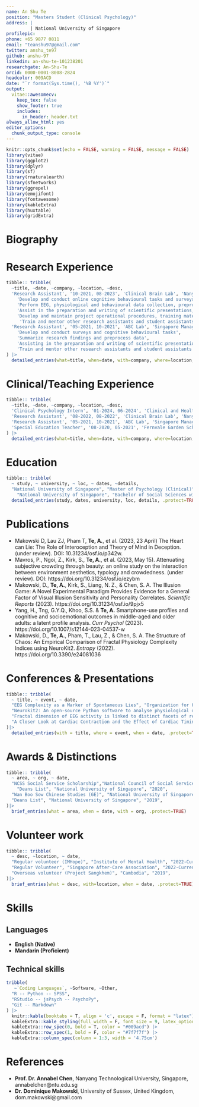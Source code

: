 ```yaml
---
name: An Shu Te
position: "Masters Student (Clinical Psychology)"
address: |
         | National University of Singapore
profilepic: 
phone: +65 9877 0811
email: "teanshu97@gmail.com"
twitter: anshu_te97
github: anshu-97
linkedin: an-shu-te-101238201
researchgate: An-Shu-Te
orcid: 0000-0001-8008-2824
headcolor: 009ACD
date: "`r format(Sys.time(), '%B %Y')`"
output: 
  vitae::awesomecv:
    keep_tex: false
    show_footer: true
    includes:
      in_header: header.txt
always_allow_html: yes
editor_options: 
  chunk_output_type: console
---
```


```r
knitr::opts_chunk$set(echo = FALSE, warning = FALSE, message = FALSE)
library(vitae)
library(ggplot2)
library(dplyr)
library(sf)
library(rnaturalearth)
library(sfnetworks)
library(ggrepel)
library(emojifont)
library(fontawesome)
library(kableExtra)
library(huxtable)
library(gridExtra)
```



<!-- | Nationality: Ecuadorian, Birthdate: 05/01/1994 -->

Biography
==========================================

\paragraphstyle{My research interests lie in emotion regulation, particularly in its association with interoception and personality traits. I am also interested in investigating the underpinnings of psychotic and mood disorders, as well as the role of parent-child attachments on children's behaviours.}

\faIcon{briefcase} Research Experience
============================================

```r

tibble:: tribble(
  ~title, ~date, ~company, ~location, ~desc,
  'Research Assistant', '10-2021, 08-2023', 'Clinical Brain Lab', 'Nanyang Technological University', c(
    'Develop and conduct online cognitive behavioural tasks and surveys (using jsPscyh etc.,)',
    'Perform EEG, physiological and behavioural data collection, preprocessing and data analysis',
    'Assist in the preparation and writing of scientific presentations, manuscripts, abstracts and publications',
    'Develop and maintain project operational procedures, training materials and documents',
     'Train and mentor other research assistants and student assistants'),
  'Research Assistant', '05-2021, 10-2021', 'ABC Lab', 'Singapore Management University', c('Recruit subjects on and off campus',
    'Develop and conduct surveys and cognitive behavioural tasks',
    'Summarize research findings and preprocess data',
    'Assisting in the preparation and writing of scientific presentations, abstracts, manuscripts and publications',
    'Train and mentor other research assistants and student assistants')
) |> 
  detailed_entries(what=title, when=date, with=company, where=location, why=desc, .protect = TRUE)

```


\faIcon{chalkboard} Clinical/Teaching Experience
==================================================

```r
tibble:: tribble(
  ~title, ~date, ~company, ~location, ~desc,
  'Clinical Psychology Intern', '01-2024, 06-2024', 'Clinical and Health Psychology Centre', 'National University of Singapore', c('Conduct intervention and neuropsychological assessments for both adults and children'),
  'Research Assistant', '08-2022, 08-2022', 'Clinical Brain Lab', 'Nanyang Technological University', c('Conducted an "Intro to Github" workshop'),
  'Research Assistant', '05-2021, 10-2021', 'ABC Lab', 'Singapore Management University', c('Screen older adults for neurocognitive deficits using assessment tools'),
  'Special Education Teacher', '08-2020, 05-2021', 'Fernvale Garden School', 'Movement for the Intellectually Disabled', c('Taught students (7 - 18 year olds) with moderate to severe neurodevelopmental and behavioural disorders a range of subjects (English, Math etc.,) as well as basic living skills','Teach students different coping mechanisms to manage behavioural disorders and facilitate behaviour management workshops','Provide regular assessment of living skills, educational progress and behavioural management for children', 'Formulate individualized education plans and treatment and inetervention plans regularly', "Provide basic assessment of children's behavioural needs as well as educational progress"),'Intern', '06-2019, 08-2019', 'Childrens Partnership Pte Ltd', 'Singapore', c('Shadow principal psychologist and assist during intervention sessions','Provide brief case reports based on clinical observations', 'Engage and teach children in special needs teaching programmes', 'Organize social and special needs educational programs to facilitate learning for children', 'Facilitate social skills training and behavioural interventions')
) |> 
  detailed_entries(what=title, when=date, with=company, where=location, why=desc, .protect=TRUE)
```



\faIcon{university} Education
==================================

```r
tibble:: tribble(
  ~ study, ~ university, ~ loc, ~ dates, ~details,
  "National University of Singapore", "Master of Psychology (Clinical)", "Singapore", "2023 - 2025", c("Master's Dissertation: Exploring Latent Profiles in Informant Discrepancies: A Study of Youth Behaviour in Singapore"),
    "National University of Singapore", "Bachelor of Social Sciences with Honors (Highest Distinction) in Psychology", "Singapore", "2016 - 2020", c("Honors Thesis: What Happens After we Choose to Eat the Forbidden Fruit - Effects of Indulgence Autonomy on Post-Temptation Motivation"),)|> 
  detailed_entries(study, dates, university, loc, details, .protect=TRUE)
```

\faIcon*{file} Publications 
===============================

\footnotesize
- Makowski D, Lau ZJ, Pham T, **Te, A.**, et al. (2023, 23 April) The Heart can Lie: The Role of Interoception and Theory of Mind in Deception. (under review). DOI: 10.31234/osf.io/p342w.
- Mavros, P., Ngoi, Z., Kirk, S., **Te, A.**, et al. (2023, May 15). Attenuating subjective crowding through beauty: an online study on the interaction between environment aesthetics, typology and crowdedness. (under review). DOI: https://doi.org/10.31234/osf.io/ezybm
- Makowski, D., **Te, A.**, Kirk, S., Liang, N. Z., & Chen, S. A. The Illusion Game: A Novel Experimental Paradigm Provides Evidence for a General Factor of Visual Illusion Sensitivity and Personality Correlates. *Scientific Reports* (2023). https://doi.org/10.31234/osf.io/9pjx5
- Yang, H., Tng, G.Y.Q., Khoo, S.S. & **Te, A.** Smartphone-use profiles and cognitive and socioemotional outcomes in middle-aged and older adults: a latent profile analysis. *Curr Psychol* (2023). https://doi.org/10.1007/s12144-023-04537-w 
- Makowski, D., **Te, A.**, Pham, T., Lau, Z., & Chen, S. A. The Structure of Chaos: An Empirical Comparison of Fractal Physiology Complexity Indices using NeuroKit2. *Entropy* (2022).  https://doi.org/10.3390/e24081036

\normalsize

<!--
\faIcon{lightbulb} Projects
=====================================

\smallskip

\faIcon{satellite} Research projects
---------------------------------
\par\noindent\nobreak\vspace{-30pt}\rule{\textwidth}{1pt} 


```r
proj <- tibble:: tribble(
  ~ name, ~ acronym, ~ date, ~study_area, 
  "A Neuroscientific Investigation of the Interaction between Crowdedness and Environment Typology", "NICE", "2021 - 2022", "SG", 
  "That's Fake News: Modulating the Neurocognitive Processes Underlying the Belief in Deceptive Information", "PPF", "2021-2022", "SG",
  "Cognitive, Neural and Social Factors involved in the Perception of Real vs Fake Information", "PROOF", "2022-2025", "SG",)
  
proj <- proj|> 
  detailed_entries(with = acronym, what = name, when = date, where = study_area, .protect=TRUE)  
```


<!--
\faIcon{laptop-code} Programming projects
----------------------------------
<!-- \par\noindent\nobreak\vspace{-30pt}\rule{\textwidth}{1pt} -->

<!--
```r
tribble(
  ~ name, ~ sum, ~ acronym, ~ type, ~ lang, ~ link,
  "Landslide dammed-lakes detection and monitoring after the Kaikōura earthquake in New Zealand", 
  "GEE project: Landslide dammed-lakes detection and monitoring in Kaikōura, NZ",
  "Kaikoura landslide dammed-lakes \\href{https://github.com/loreabad6/KaikouraDammedLakes_public}{\\tiny{\\faLink}}", 
  "GEE project",
  "JavaScript",
  "\\href{https://github.com/loreabad6/KaikouraDammedLakes_public}{\\faGithub}",
  
  "Blog: Lore Abad", 
  "Lore Abad: Distill blog with my data science work", 
  "Blog \\href{https://loreabad6.github.io/}{\\tiny{\\faLink}}", 
  "Distill blog",
  "R",
  "\\href{https://loreabad6.github.io/}{\\faGlobe}",
  
  "Tidy Geospatial Networks in R", 
  "\\textit{sfnetworks} Tidy Geospatial Networks in R", 
  "sfnetworks \\href{https://luukvdmeer.github.io/sfnetworks/}{\\tiny{\\faLink}}", 
  "R Package",
  "R",
  "\\href{https://luukvdmeer.github.io/sfnetworks/}{\\faGithub}",
  
  "Bicycle Network Analysis Score for UK and NL",
  "BNA-EU: Bicycle Network Analysis Score for UK and NL",
  "BNA-EU \\href{https://github.com/loreabad6/masters-thesis-geotech}{\\tiny{\\faLink}}", 
  "RMarkdown Reporting",
  "R \\& SQL",
  "\\href{https://github.com/loreabad6/masters-thesis-geotech}{\\faGithub}"
) |> 
  brief_entries(with = lang, what = sum, when = link, .protect=FALSE)  
```
-->


\faIcon{comments} Conferences & Presentations
================================

```r
tibble:: tribble(
  ~ title, ~ event, ~ date,
  "EEG Complexity as a Marker of Spontaneous Lies", "Organization for Human Brain Mapping (OHBM)", "07, 2023",
  "Neurokit2: An open-source Python software to analyse physiological data", "Organization for Human Brain Mapping (OHBM)", "07, 2023",
  "Fractal dimension of EEG activity is linked to distinct facets of resting-state cognition",  "Organization for Human Brain Mapping (OHBM)", "06, 2022",
  "A Closer Look at Cardiac Contraction and the Effect of Cardiac Timing on Cognitive Control",  "Organization for Human Brain Mapping (OHBM)", "06, 2022",
)|> 
  detailed_entries(with = title, where = event, when = date, .protect=TRUE)  
```


\faIcon{medal} Awards & Distinctions
===============================

```r
tibble:: tribble(
  ~ area, ~ org, ~ date,
  "NCSS Social Service Scholarship","National Council of Social Service", "2023",
    "Deans List", "National University of Singapore", "2020",
  "Wan Boo Sow Chinese Studies (GE)", "National University of Singapore", "2019",
  "Deans List", "National University of Singapore", "2019",
)|> 
  brief_entries(what = area, when = date, with = org, .protect=TRUE)
```

\faIcon{hand-holding-heart} Volunteer work
===============================

```r
tibble:: tribble(
  ~ desc, ~location, ~ date,
  "Regular volunteer (IMHope)", "Institute of Mental Health", "2022-Current",
  "Regular Volunteer", "Singapore After-Care Association", "2022-Current",
  "Overseas volunteer (Project Sangkhem)", "Cambodia", "2019",
)|> 
  brief_entries(what = desc, with=location, when = date, .protect=TRUE)
```

<!-- 
\faIcon{users} Memberships
===============================
```r
tribble(
  ~ org, ~ date,
  "R-Ladies Global \\href{https://rladies.org/austria-rladies/name/lorena-abad/}{\\tiny{\\faIcon{link}}}", "since 2020",
  "Women in Geospatial \\href{https://speakers.womeningeospatial.org/speakers}{\\tiny{\\faIcon{link}}}", "since 2020",
  "European Geosciences Union", "since 2020",
  "Erasmus Mundus Association", "since 2020"
) |> 
  brief_entries(what = org, when = date, .protect = F)
```
-->

\faIcon{brain} Skills
================================

\smallskip

<!-- \smallskip -->

<!--
\faIcon{calendar} Organizational skills
------------------------------
```r
tribble(
  ~ event, ~ date, ~ place,
  "e-Rum 2020 satellite event: \\textit{sfnetworks} Webinar and Hackathon \\href{https://2020.erum.io/program/hackathon/}{\\tiny{\\faIcon{link}}}", "06, 2020", "Online Event",
  "citizenMorph App Testing Workshop", "09, 2019", "Höfn, IS",
  "GeoMundus 2018 \\href{http://www.geomundus.org/2018/}{\\tiny{\\faIcon{link}}}", "12, 2018", "Lisbon, PT",
  # "I University Simposium of Environmental Science Research", "06, 2016", "Cuenca, EC",
  "Vicepresident of the Student Association of Environmental Engineers", "2013 - 2014", "Cuenca, EC",
) |> 
  brief_entries(what = event, when = date, with = place, .protect = F)
```
  -->
  
\smallskip

\faIcon{language} Languages
-------------------------------
\footnotesize
- **English (Native)**
- **Mandarin (Proficient)**
\normalsize
<!--
```r
data.frame(
  Language = c("English", "Mandarin"),
  Proficiency = kableExtra::cell_spec(c("Native", "Proficient"), "latex", color="#009acd"))|>
  # Mandarin=kableExtra::cell_spec(c("Proficient", "Proficient", "Native", "Proficient"), "latex", color="#4cb8dc") ) |>
  knitr::kable(booktabs = T, align = 'c', escape = F, format = "latex") |>
  kableExtra::kable_styling(full_width = F, font_size = 9, latex_options = "HOLD_position") |> 
  kableExtra::column_spec(column = 1:6, width = '2cm') #|> 
  # add_header_above(' ', line = F) |>
  # row_spec(0:4, extra_latex_after = "\\arrayrulecolor{white}") 
```
-->
\smallskip

\faIcon{cogs} Technical skills
---------------------------------
<!-- \noindent\makebox[\linewidth]{\rule{\textwidth}{0.4pt}} -->

<!-- \par\noindent\nobreak\vspace{-30pt}\rule{\textwidth}{1pt} -->

```r
tribble(
   ~`Coding Languages`, ~Software, ~Other,
  "R -- Python -- SPSS",
  "RStudio -- jsPsych -- PsychoPy",
  "Git -- Markdown"
) |>
  knitr::kable(booktabs = T, align = 'c', escape = F, format = "latex") |>
  kableExtra::kable_styling(full_width = F, font_size = 9, latex_options = "HOLD_position") |> 
  kableExtra::row_spec(0, bold = T, color = "#009acd") |> 
  kableExtra::row_spec(1, bold = F, color = "#7f7f7f") |> 
  kableExtra::column_spec(column = 1:3, width = '4.75cm')
```

\faIcon{comment} References
=============================

\footnotesize

- **Prof. Dr. Annabel Chen**, Nanyang Technological University, Singapore, annabelchen@ntu.edu.sg 
- **Dr. Dominique Makowski**, University of Sussex, United Kingdom, dom.makowski@gmail.com


\normalsize

<!-- \footnotesize -->
<!-- \begin{multicols}{3} -->
<!-- \begin{center} -->

<!-- \textbf{Prof. Dr. Edzer Pebesma} \newline -->
<!-- \faIcon{phone} +49 251 83-33081 \newline -->
<!-- \faIcon{at} edzer.pebesma@uni-muenster.de \newline -->
<!-- \faIcon{envelope} Institute for Geoinformatics \newline -->
<!-- Heisenbergstraße 2, \newline -->
<!-- 48149 Münster, Germany -->

<!-- \textbf{Prof. Dr. Marco Painho} \newline -->
<!-- \faIcon{phone} +351 213 871 573 \newline -->
<!-- \faIcon{at} painho@novaims.unl.pt \newline -->
<!-- \faIcon{envelope} NOVA Information Management School \newline -->
<!-- Campus de Campolide\newline -->
<!-- 1070-312 Lisbon, Portugal -->

<!-- \textbf{Mag. Daniel Hölbling} \newline -->
<!-- \faIcon{phone} +43 (0)662 8044 7581 \newline -->
<!-- \faIcon{at} daniel.hoelbling@plus.ac.at \newline -->
<!-- \faIcon{envelope} Department of Geoinformatics - Z\_GIS 'newline -->
<!-- Schillerstrasse 30 \newline -->
<!-- 5020 Salzburg, Austria -->
<!-- \end{center} -->
<!-- \end{multicols} -->

<!-- \normalsize -->
